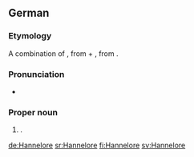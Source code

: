 ==German==

===Etymology===
A combination of {{term|Hanne|lang=de}}, from {{term|Johanna||Jane|lang=de}} + {{term|Lore|lang=de}}, from  {{term|Eleonore||Eleanor|lang=de}}.

===Pronunciation===
* {{IPA|/ˈhanəˌloːʀə/|lang=de}}

===Proper noun===
{{infl|de|proper noun}}

# {{given name|female|lang=de}}.

[[de:Hannelore]]
[[sr:Hannelore]]
[[fi:Hannelore]]
[[sv:Hannelore]]